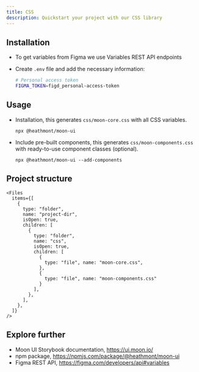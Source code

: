 ```yaml
---
title: CSS
description: Quickstart your project with our CSS library
---
```


## Installation

- To get variables from Figma we use Variables REST API endpoints
- Create `.env` file and add the necessary information:

    ```bash
    # Personal access token
    FIGMA_TOKEN=figd_personal-access-token
    ```

## Usage

- Installation, this generates `css/moon-core.css` with all CSS variables.

    ```
    npx @heathmont/moon-ui
    ```

- Include pre-built components, this generates `css/moon-components.css` with ready-to-use component classes (optional).

    ```
    npx @heathmont/moon-ui --add-components
    ```

## Project structure

    <Files
      items={[
        {
          type: "folder",
          name: "project-dir",
          isOpen: true,
          children: [
            {
              type: "folder",
              name: "css",
              isOpen: true,
              children: [
                {
                  type: "file", name: "moon-core.css",
                },
                {
                  type: "file", name: "moon-components.css"
                }
              ],
            },
          ],
        },
      ]}
    />

## Explore further

- Moon UI Storybook documentation, https://ui.moon.io/
- npm package, https://npmjs.com/package/@heathmont/moon-ui
- Figma REST API, https://figma.com/developers/api#variables
